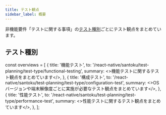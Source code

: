 ```yaml
---
title: テスト観点
sidebar_label: 概要
---
```


非機能要件「テストに関する事項」の[テスト種別](../../requirements/non-functional/test-outline.mdx#テスト種別)ごとにテスト観点をまとめています。

<!-- textlint-disable ja-technical-writing/sentence-length,ja-technical-writing/max-comma,ja-spacing/ja-no-space-around-parentheses,jtf-style/3.3.かっこ類と隣接する文字の間のスペースの有無,ja-technical-writing/ja-no-mixed-period,ja-technical-writing/no-unmatched-pair -->

## テスト種別

const overviews = [
  {
    title: '機能テスト',
    to: '/react-native/santoku/test-planning/test-type/functional-testing',
    summary: <>機能テストに関するテスト観点をまとめています</>,
  },
  {
    title: '構成テスト',
    to: '/react-native/santoku/test-planning/test-type/configuration-test',
    summary: <>OSバージョンや端末解像度ごとに実施が必要なテスト観点をまとめています</>,
  },
    {
    title: '性能テスト',
    to: '/react-native/santoku/test-planning/test-type/performance-test',
    summary: <>性能テストに関するテスト観点をまとめています</>,
  },
];

<PageList overviews={overviews} colSize={12} />

<!-- textlint-enable ja-technical-writing/sentence-length,ja-technical-writing/max-comma,ja-spacing/ja-no-space-around-parentheses,jtf-style/3.3.かっこ類と隣接する文字の間のスペースの有無,ja-technical-writing/ja-no-mixed-period,ja-technical-writing/no-unmatched-pair -->
